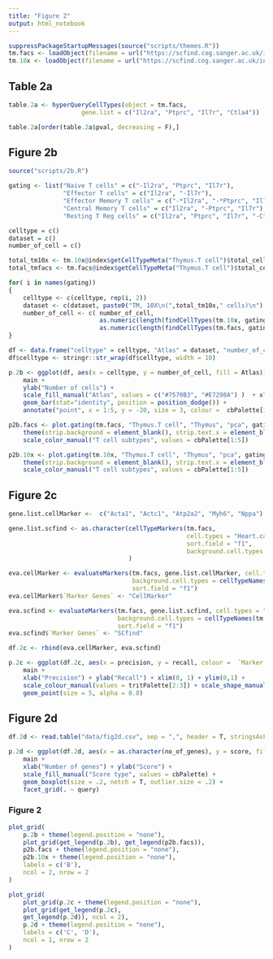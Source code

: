 ```yaml
---
title: "Figure 2"
output: html_notebook
---
```



```r
suppressPackageStartupMessages(source("scripts/themes.R"))
tm.facs <- loadObject(filename = url("https://scfind.cog.sanger.ac.uk/indexes/tm_facs.rds"))
tm.10x <- loadObject(filename = url("https://scfind.cog.sanger.ac.uk/indexes/tm_10X.rds"))
```

## Table 2a
```r
table.2a <- hyperQueryCellTypes(object = tm.facs, 
                    gene.list = c("Il2ra", "Ptprc", "Il7r", "Ctla4"))

table.2a[order(table.2a$pval, decreasing = F),]
```


## Figure 2b
```r
source("scripts/2b.R")

gating <- list("Naive T cells" = c("-Il2ra", "Ptprc", "Il7r"),
               "Effector T cells" = c("Il2ra", "-Il7r"),
               "Effector Memory T cells" = c("-*Il2ra", "-*Ptprc", "Il7r"),
               "Central Memory T cells" = c("Il2ra", "-Ptprc", "Il7r"),
               "Resting T Reg cells" = c("Il2ra", "Ptprc", "Il7r", "-Ctla4"))

celltype = c()
dataset = c()
number_of_cell = c()

total_tm10x <- tm.10x@index$getCellTypeMeta("Thymus.T cell")$total_cells
total_tmfacs <- tm.facs@index$getCellTypeMeta("Thymus.T cell")$total_cells

for( i in names(gating))
{
    celltype <- c(celltype, rep(i, 2))
    dataset <- c(dataset, paste0("TM, 10X\n(",total_tm10x," cells)\n") , paste0("TM, FACS\n(",total_tmfacs, " cells)\n") )
    number_of_cell <- c( number_of_cell, 
                         as.numeric(length(findCellTypes(tm.10x, gating[[i]], "Thymus")[["Thymus.T cell"]])),
                         as.numeric(length(findCellTypes(tm.facs, gating[[i]] , "Thymus")[["Thymus.T cell"]]))  )
}

df <- data.frame("celltype" = celltype, "Atlas" = dataset, "number_of_cell" = number_of_cell)
df$celltype <- stringr::str_wrap(df$celltype, width = 10)

p.2b <- ggplot(df, aes(x = celltype, y = number_of_cell, fill = Atlas)) + 
    main + 
    ylab("Number of cells") + 
    scale_fill_manual("Atlas", values = c("#7570B3", "#E7298A") )  + xlab("") + 
    geom_bar(stat="identity", position = position_dodge()) + 
    annotate("point", x = 1:5, y = -20, size = 3, colour =  cbPalette[1:5], alpha = .6)+ theme(axis.text.x = element_blank())

p2b.facs <- plot.gating(tm.facs, "Thymus.T cell", "Thymus", "pca", gating) + 
    theme(strip.background = element_blank(), strip.text.x = element_blank()) +
    scale_color_manual("T cell subtypes", values = cbPalette[1:5])

p2b.10x <- plot.gating(tm.10x, "Thymus.T cell", "Thymus", "pca", gating) + 
    theme(strip.background = element_blank(), strip.text.x = element_blank()) +
    scale_color_manual("T cell subtypes", values = cbPalette[1:5])
```

## Figure 2c
```r
gene.list.cellMarker <-  c("Acta1", "Actc1", "Atp2a2", "Myh6", "Nppa")

gene.list.scfind <- as.character(cellTypeMarkers(tm.facs, 
                                                 cell.types = "Heart.cardiac muscle cell", 
                                                 sort.field = "f1", 
                                                 background.cell.types = cellTypeNames(tm.facs, "Heart"))$genes
                                 )

eva.cellMarker <- evaluateMarkers(tm.facs, gene.list.cellMarker, cell.types = "Heart.cardiac muscle cell",  
                                  background.cell.types = cellTypeNames(tm.facs, "Heart"), 
                                  sort.field = "f1")
eva.cellMarker$`Marker Genes` <- "CellMarker"

eva.scfind <- evaluateMarkers(tm.facs, gene.list.scfind, cell.types = "Heart.cardiac muscle cell", 
                              background.cell.types = cellTypeNames(tm.facs, "Heart"), 
                              sort.field = "f1")
eva.scfind$`Marker Genes` <- "SCfind"

df.2c <- rbind(eva.cellMarker, eva.scfind)

p.2c <- ggplot(df.2c, aes(x = precision, y = recall, colour =  `Marker Genes`, shape = `Marker Genes`)) + 
    main + 
    xlab("Precision") + ylab("Recall") + xlim(0, 1) + ylim(0,1) +
    scale_colour_manual(values = tritPalette[2:3]) + scale_shape_manual(values = c(13,19)) + 
    geom_point(size = 5, alpha = 0.8)
```

## Figure 2d
```r
df.2d <- read.table("data/fig2d.csv", sep = ",", header = T, stringsAsFactors = F)

p.2d <- ggplot(df.2d, aes(x = as.character(no_of_genes), y = score, fill = type)) + 
    main + 
    xlab("Number of genes") + ylab("Score") + 
    scale_fill_manual("Score type", values = cbPalette) + 
    geom_boxplot(size = .2, notch = T, outlier.size = .2) + 
    facet_grid(. ~ query)
```

### Figure 2
```r
plot_grid(
    p.2b + theme(legend.position = "none"),
    plot_grid(get_legend(p.2b), get_legend(p2b.facs)),
    p2b.facs + theme(legend.position = "none"),
    p2b.10x + theme(legend.position = "none"),
    labels = c('B'),
    ncol = 2, nrow = 2
)

plot_grid(
    plot_grid(p.2c + theme(legend.position = "none"),
    plot_grid(get_legend(p.2c),
    get_legend(p.2d)), ncol = 2),
    p.2d + theme(legend.position = "none"),
    labels = c('C', 'D'),
    ncol = 1, nrow = 2
)
```

